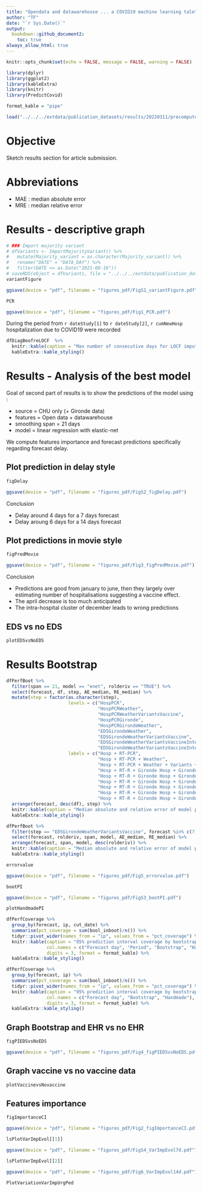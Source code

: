 ```yaml
---
title: "Opendata and datawarehouse ... a COVID19 machine learning tale"
author: "TF"
date: "`r Sys.Date()`"
output:
  bookdown::github_document2:
    toc: true
always_allow_html: true
---
```


```r
knitr::opts_chunk$set(echo = FALSE, message = FALSE, warning = FALSE)
```

```r
library(dplyr)
library(ggplot2)
library(kableExtra)
library(knitr)
library(PredictCovid)

format_kable = "pipe"

load("../../../extdata/publication_datasets/results/20220311/precompute_for_report.rdata")
```

# Objective

Sketch results section for article submission.

# Abbreviations

-   MAE : median absolute error
-   MRE : median relative error

# Results - descriptive graph

```r
# ### Import majority variant
# dfVariants <- ImportMajorityVariant() %>%
#   mutate(Majority_variant = as.character(Majority_variant)) %>%
#   rename("DATE" = "DATA_DAY") %>%
#   filter(DATE <= as.Date("2021-08-16"))
# saveRDS(object = dfVariants, file = "../../../extdata/publication_datasets/dfVariants.rds")
variantFigure

ggsave(device = "pdf", filename = "figures_pdf/FigS1_variantFigure.pdf")
```

```r
PCR

ggsave(device = "pdf", filename = "figures_pdf/Fig1_PCR.pdf")
```

During the period from `r dateStudy[1]` to `r dateStudy[2]`, `r cumNewHosp` hospitalization due to COVID19 were recorded

```r
dfDiagBeofreLOCF  %>%
  knitr::kable(caption = "Max number of consecutive days for LOCF imputation", format = format_kable) %>%
  kableExtra::kable_styling()
```

# Results - Analysis of the best model

Goal of second part of results is to show the predictions of the model using :

-   source = CHU only (+ Gironde data)
-   features = Open data + datawarehouse
-   smoothing span = 21 days
-   model = linear regression with elastic-net

We compute features importance and forecast predictions specifically regarding forecast delay.

## Plot prediction in delay style

```r
figDelay

ggsave(device = "pdf", filename = "figures_pdf/FigS2_figDelay.pdf")
```

Conclusion

-   Delay around 4 days for a 7 days forecast
-   Delay aroung 6 days for a 14 days forecast

## Plot predictions in movie style

```r
figPredMovie

ggsave(device = "pdf", filename = "figures_pdf/Fig3_figPredMovie.pdf")
```

Conclusion

-   Predictions are good from january to june, then they largely over estimating number of hospitalisations suggesting a vaccine effect.
-   The april decrease is too much anticipated
-   The intra-hospital cluster of december leads to wrong predictions

## EDS vs no EDS

```r
plotEDSvsNoEDS
```

# Results Bootstrap

```r
dfPerfBoot %>%
  filter(span == 21, model == "enet", rolderiv == "TRUE") %>%
  select(forecast, df, step, AE_median, RE_median) %>%
  mutate(step = factor(as.character(step),
                       levels = c("HospPCR",
                                  "HospPCRWeather",
                                  "HospPCRWeatherVariantsVaccine",
                                  "HospPCRGironde",
                                  "HospPCRGirondeWeather",
                                  "EDSGirondeWeather",
                                  "EDSGirondeWeatherVariantsVaccine",
                                  "EDSGirondeWeatherVariantsVaccineInterVariant",
                                  "EDSGirondeWeatherVariantsVaccineInterVaccine"),
                       labels = c("Hosp + RT-PCR",
                                  "Hosp + RT-PCR + Weather",
                                  "Hosp + RT-PCR + Weather + Variants + Vaccine",
                                  "Hosp + RT-R + Gironde Hosp + Gironde RT-PCR",
                                  "Hosp + RT-R + Gironde Hosp + Gironde RT-PCR + Weather",
                                  "Hosp + RT-R + Gironde Hosp + Gironde RT-PCR + Weather + CT-scan + emergency units + ambulance service",
                                  "Hosp + RT-R + Gironde Hosp + Gironde RT-PCR + Weather + CT-scan + emergency units + ambulance service + Variants + Vaccine",
                                  "Hosp + RT-R + Gironde Hosp + Gironde RT-PCR + Weather + CT-scan + emergency units + ambulance service + Variants + Vaccine + Variant x PCR",
                                  "Hosp + RT-R + Gironde Hosp + Gironde RT-PCR + Weather + CT-scan + emergency units + ambulance service + Variants + Vaccine + Vaccine x PCR"))) %>%
  arrange(forecast, desc(df), step) %>%
  knitr::kable(caption = "Median absolute and relative error of model predictions of Sars-Cov-2 pandemic with 95% confidence intervals. Data source evaluation.", format = format_kable) %>%
  kableExtra::kable_styling()
```

```r
dfPerfBoot %>%
  filter(step == "EDSGirondeWeatherVariantsVaccine", forecast %in% c(7, 14)) %>%
  select(forecast, rolderiv, span, model, AE_median, RE_median) %>%
  arrange(forecast, span, model, desc(rolderiv)) %>%
  knitr::kable(caption = "Median absolute and relative error of model predictions of Sars-Cov-2 pandemic with 95% confidence intervals. Statistical algorithm.", format = format_kable) %>%
  kableExtra::kable_styling()
```

```r
errorvalue

ggsave(device = "pdf", filename = "figures_pdf/Fig5_errorvalue.pdf")
```

```r
bootPI

ggsave(device = "pdf", filename = "figures_pdf/FigS3_bootPI.pdf")
```

```r
plotHandmadePI
```

```r
dfPerfCoverage %>%
  group_by(forecast, ip, cut_date) %>%
  summarise(pct_coverage = sum(bool_inboot)/n()) %>%
  tidyr::pivot_wider(names_from = "ip", values_from = "pct_coverage") %>%
  knitr::kable(caption = "95% prediction interval coverage by bootstrap and handmade 20-40% rule. Results by time period.",
               col.names = c("Forecast day", "Period", "Bootstrap", "Handmade"),
               digits = 3, format = format_kable) %>%
  kableExtra::kable_styling()

```

```r
dfPerfCoverage %>%
  group_by(forecast, ip) %>%
  summarise(pct_coverage = sum(bool_inboot)/n()) %>%
  tidyr::pivot_wider(names_from = "ip", values_from = "pct_coverage") %>%
  knitr::kable(caption = "95% prediction interval coverage by bootstrap and handmade 20-40% rule",
               col.names = c("Forecast day", "Bootstrap", "Handmade"),
               digits = 3, format = format_kable) %>%
  kableExtra::kable_styling()

```

## Graph Bootstrap and EHR vs no EHR

```r
figPIEDSvsNoEDS

ggsave(device = "pdf", filename = "figures_pdf/Fig4_figPIEDSvsNoEDS.pdf")
```

## Graph vaccine vs no vaccine data

```r
plotVaccinevsNovaccine
```

## Features importance

```r
figImportanceCI

ggsave(device = "pdf", filename = "figures_pdf/Fig2_figImportanceCI.pdf")
```

```r
lsPlotVarImpEvol[[1]]

ggsave(device = "pdf", filename = "figures_pdf/FigS4_VarImpEvol7d.pdf")
```

```r
lsPlotVarImpEvol[[2]]

ggsave(device = "pdf", filename = "figures_pdf/Fig6_VarImpEvol14d.pdf")
```


```r
PlotVariationVarImpUrgPed
```


